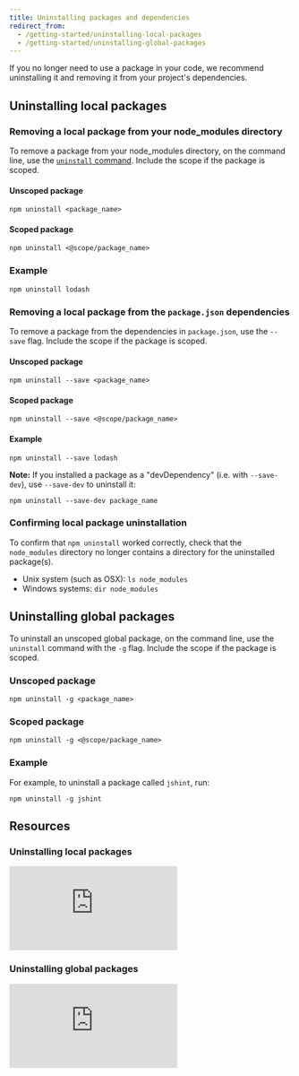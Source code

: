 ```yaml
---
title: Uninstalling packages and dependencies
redirect_from:
  - /getting-started/uninstalling-local-packages
  - /getting-started/uninstalling-global-packages
---
```


If you no longer need to use a package in your code, we recommend uninstalling it and removing it from your project's dependencies.

## Uninstalling local packages

### Removing a local package from your node_modules directory

To remove a package from your node_modules directory, on the command line, use the [`uninstall` command][cli-uninstall]. Include the scope if the package is scoped.

#### Unscoped package

```
npm uninstall <package_name>

```

#### Scoped package

```
npm uninstall <@scope/package_name>
```

### Example

```
npm uninstall lodash
```

### Removing a local package from the `package.json` dependencies

To remove a package from the dependencies in `package.json`, use the `--save` flag. Include the scope if the package is scoped.

#### Unscoped package

```
npm uninstall --save <package_name>
```

#### Scoped package

```
npm uninstall --save <@scope/package_name>
```

#### Example

```
npm uninstall --save lodash
```

<Note>

**Note:** If you installed a package as a "devDependency" (i.e. with `--save-dev`), use `--save-dev` to uninstall it:

```
npm uninstall --save-dev package_name
```

</Note>

### Confirming local package uninstallation

To confirm that `npm uninstall` worked correctly, check that the `node_modules` directory no longer contains a directory for the uninstalled package(s).

- Unix system (such as OSX): `ls node_modules`
- Windows systems: `dir node_modules`

## Uninstalling global packages

To uninstall an unscoped global package, on the command line, use the `uninstall` command with the `-g` flag. Include the scope if the package is scoped.

### Unscoped package

```
npm uninstall -g <package_name>
```

### Scoped package

```
npm uninstall -g <@scope/package_name>
```

### Example

For example, to uninstall a package called `jshint`, run:

```
npm uninstall -g jshint
```

## Resources

### Uninstalling local packages

<iframe src="https://www.youtube.com/embed/Z-BpYj6cSoQ" frameborder="0" allowfullscreen></iframe>

### Uninstalling global packages

<iframe src="https://www.youtube.com/embed/XbvjZxUZJGg" frameborder="0" allowfullscreen></iframe>


[cli-uninstall]: /cli/uninstall
